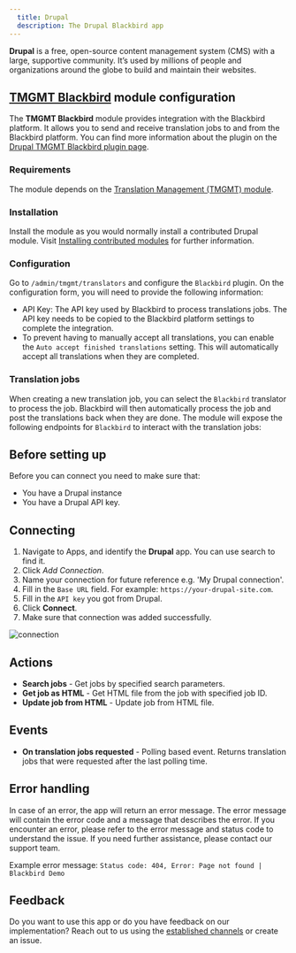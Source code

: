 ```yaml
---
  title: Drupal
  description: The Drupal Blackbird app
---
```


<LinkCard title="View on Github" target="_blank" href="https://github.com/bb-io/Drupal" icon="github" />

**Drupal** is a free, open-source content management system (CMS) with a large, supportive community. It’s used by millions of people and organizations around the globe to build and maintain their websites.

## [**TMGMT Blackbird**](https://git.drupalcode.org/project/tmgmt_blackbird) module configuration

The **TMGMT Blackbird** module provides integration with the Blackbird platform. It allows you to send and receive translation jobs to and from the Blackbird platform. You can find more information about the plugin on the [Drupal TMGMT Blackbird plugin page](https://git.drupalcode.org/project/tmgmt_blackbird).

### Requirements

The module depends on the [Translation Management (TMGMT) module](https://www.drupal.org/project/tmgmt).

### Installation

Install the module as you would normally install a contributed Drupal module. Visit [Installing contributed modules](https://www.drupal.org/docs/8/extending-drupal-8/installing-contributed-modules) for further information.

### Configuration

Go to `/admin/tmgmt/translators` and configure the `Blackbird` plugin. On the configuration form, you will need to provide the following information:

- API Key: The API key used by Blackbird to process translations jobs. The API key needs to be copied to the Blackbird platform settings to complete the integration.
- To prevent having to manually accept all translations, you can enable the `Auto accept finished translations` setting. This will automatically accept all translations when they are completed.

### Translation jobs

When creating a new translation job, you can select the `Blackbird` translator to process the job. Blackbird will then automatically process the job and post the translations back when they are done. The module will expose the following endpoints for `Blackbird` to interact with the translation jobs:

## Before setting up

Before you can connect you need to make sure that:

- You have a Drupal instance
- You have a Drupal API key.

## Connecting

1. Navigate to Apps, and identify the **Drupal** app. You can use search to find it.
2. Click _Add Connection_.
3. Name your connection for future reference e.g. 'My Drupal connection'.
4. Fill in the `Base URL` field. For example: `https://your-drupal-site.com`.
5. Fill in the `API key` you got from Drupal.
6. Click **Connect**.
7. Make sure that connection was added successfully.

![connection](https://raw.githubusercontent.com/bb-io/Drupal/main/./image/README/connecting.png)

## Actions

- **Search jobs** - Get jobs by specified search parameters.
- **Get job as HTML** - Get HTML file from the job with specified job ID.
- **Update job from HTML** - Update job from HTML file.

## Events

- **On translation jobs requested** - Polling based event. Returns translation jobs that were requested after the last polling time. 

## Error handling

In case of an error, the app will return an error message. The error message will contain the error code and a message that describes the error. If you encounter an error, please refer to the error message and status code to understand the issue. If you need further assistance, please contact our support team.

Example error message: `Status code: 404, Error: Page not found | Blackbird Demo`

## Feedback

Do you want to use this app or do you have feedback on our implementation? Reach out to us using the [established channels](https://www.blackbird.io/) or create an issue.

